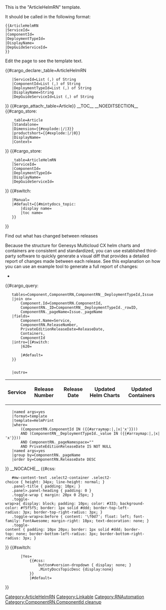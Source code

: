 <noinclude>
This is the "ArticleHelmRN" template.

It should be called in the following format:
<pre>
{{ArticleHelmRN
|ServiceId=
|ComponentId=
|DeploymentTypeId=
|DisplayName=
|DepGuideServiceId=
}}

</pre>
Edit the page to see the template text.

{{#cargo_declare:_table=ArticleHelmRN
	|ServiceId=List (,) of String
	|ComponentId=List (,) of String
	|DeploymentTypeId=List (,) of String
	|DisplayName=String
	|DepGuideServiceId=List (,) of String
}}
{{#cargo_attach:_table=Article}}
</noinclude>
<includeonly><!--

	adding category to lauch forma

-->[[Category:ArticleHelmRN]]<!--

	forcing TOC and suppressing section editing

-->__TOC__
__NOEDITSECTION__<!--

	storing values in Article table for general use

-->{{#cargo_store:
	_table=Article
	|Standalone={{{Standalone}}}
	|Dimension={{#explode:{{FULLPAGENAME}}|/|3}}
	|productshort={{#explode:{{FULLPAGENAME}}|/|0}}
	|DisplayName={{{DisplayName|}}}
	|Context={{{Context|}}}
}}<!--

	storing values in ArticleHelmRN table for specific use

-->{{#cargo_store:
	_table=ArticleHelmRN
	|ServiceId={{{ServiceId|}}}
	|ComponentId={{{ComponentId|}}}
	|DeploymentTypeId={{{DeploymentTypeId|}}}
	|DisplayName={{{DisplayName|}}}
	|DepGuideServiceId={{{DepGuideServiceId|}}}
}}<!-- 

	Set MintyDocs topic, including a switch for different treatment for Manual pages 

-->{{#switch:{{{PageType|}}}
	|Manual=
	|#default={{#mintydocs_topic:
		|display name={{{DisplayName|}}}
		|toc name={{{TocName|}}}
	}}
}}<!-- 

	Defining the EPPO Header; all parameters need to be passed to it 

-->{{EPPOHead
	|RN=Yes
	|ServiceId={{{ServiceId|}}}
	|Role={{{Role|}}}
	|ComingSoon={{{ComingSoon|}}}
	|Context=Find lists of which containers were updated for each service release, and when.
	|UseCase={{{UseCase|}}}
	|Application={{{Application|}}}
	|Platform={{{Platform|}}}
	|PageType=Article
	|DepGuideServiceId={{{DepGuideServiceId|}}}
}}<!--

	Defining the Prerequisite Head 

-->{{PrerequisitesHead|Prereq={{{Prereq|}}}}}<!--

	Adding link to visual diff doc PageType
--><div class="new-note Tip"><div class="new-note-heading">Find out what has changed between releases</div>Because the structure for Genesys Multicloud CX helm charts and containers are consistent and standardized, you can use established third-party software to quickly generate a visual diff that provides a detailed report of changes made between each release. See this explanation on how you can use an example tool to generate a full report of changes:
*{{Link-AnywhereElse|product=ReleaseNotes|version=Current|manual=GenesysEngage-cloud|topic=VisualDiff}}</div>
<!-- 

	Query for showing component list 

-->{{#cargo_query:
	tables=Component,ComponentRN,ComponentRN__DeploymentTypeId,Issue
	|join on=
		Component.Id=ComponentRN.ComponentId,
		ComponentRN._ID=ComponentRN__DeploymentTypeId._rowID,
		ComponentRN._pageName=Issue._pageName
	|fields=
		Component.Name=Service,
		ComponentRN.ReleaseNumber,
		PrivateEditionReleaseDate=ReleaseDate,
		Containers,
		ComponentId
	|intro={{#switch:{{NAMESPACENUMBER}}
		|620=
{{NoteFormat|In the '''DRAFT PAGE ONLY''', you can tell where table values are being pulled from:
* ''Checked {{SuperscriptCheck}} items are confirmed to have come directly from XING.''
* ''Flagged {{SuperscriptFlag}} items are pulled from the manual parameter in the Base Unit RN.''
Published content will not include this note, or icons that indicate where the list of containers/helm charts come from.}}
		|#default=
	}}
	<table class="sortable">
	<tr>
	<th>Service</th>
	<th>Release Number</th>
	<th>Release Date</th>
	<th>Updated Helm Charts</th>
	<th>Updated Containers</th>
	</tr>
	|outro=</table>
	|named args=yes
	|format=template
	|template=HelmPrint
	|where=
		(ComponentRN.ComponentId IN ({{#arraymap:{{{ComponentId|}}}|,|x|'x'}})) 
		AND (ComponentRN__DeploymentTypeId._value IN ({{#arraymap:{{{DeploymentTypeId|}}}|,|x|'x'}})) 
		AND ComponentRN._pageNamespace="{{NAMESPACENUMBER}}" 
		AND PrivateEditionReleaseDate IS NOT NULL
	|named args=yes
	|group by=ComponentRN._pageName
	|order by=ComponentRN.ReleaseDate DESC
}}<!--

	supprssing cache on this pages

-->__NOCACHE__<!--

	local CSS overrides

-->{{#css:
	#mw-content-text .select2-container .select2-choice { height: 34px; line-height: normal; }
	.panel-title { padding: 10px; }
	.panel>.panel-heading { padding: 0 }
	.toggle-wrap { margin: 20px 0 25px; }
	.toggle-wrap>a{ display: block; padding: 10px; color: #333; background-color: #f5f5f5; border: 1px solid #ddd; border-top-left-radius: 3px; border-top-right-radius: 3px; }
	.toggle-wrap>a:before { content: '\f0d7'; float: left; font-family: FontAwesome; margin-right: 10px; text-decoration: none; }
	.toggle-content { padding: 10px 20px; border: 1px solid #ddd; border-top: none; border-bottom-left-radius: 3px; border-bottom-right-radius: 3px; }
}}<!--

	passing values 

-->{{{ArticleHelmRN|}}}<!-- 

	Removing the version dropdown for Standalone (version-less) pages 

-->{{#switch:{{{Standalone}}}
		|Yes=
			{{#css: 
				button#version-dropdown { display: none; }
				.MintyDocsTopicDesc {display:none} 
			}}
			|#default=
}}<!-- 

adding this page to linkgrabber tool

-->[[Category:Linkable]]<nowiki /></includeonly><noinclude>[[Category:RNAutomation]][[Category:ComponentRN.ComponentId cleanup]]</noinclude>